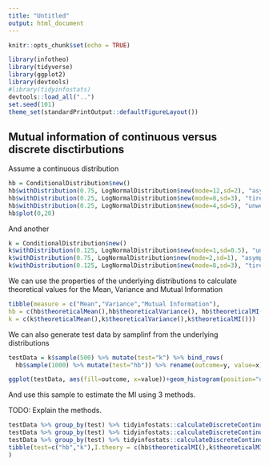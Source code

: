 ```yaml
---
title: "Untitled"
output: html_document
---
```


```r
knitr::opts_chunk$set(echo = TRUE)
```

```r
library(infotheo)
library(tidyverse)
library(ggplot2)
library(devtools)
#library(tidyinfostats)
devtools::load_all("..")
set.seed(101)
theme_set(standardPrintOutput::defaultFigureLayout())
```

## Mutual information of continuous versus discrete disctirbutions

Assume a continuous distribution

```r
hb = ConditionalDistribution$new()
hb$withDistribution(0.75, LogNormalDistribution$new(mode=12,sd=2), "asymptomatic")
hb$withDistribution(0.25, LogNormalDistribution$new(mode=8,sd=3), "tired")
hb$withDistribution(0.25, LogNormalDistribution$new(mode=4,sd=5), "unwell")
hb$plot(0,20)

```

And another

```r
k = ConditionalDistribution$new()
k$withDistribution(0.125, LogNormalDistribution$new(mode=1,sd=0.5), "unwell")
k$withDistribution(0.75, LogNormalDistribution$new(mode=2,sd=1), "asymptomatic")
k$withDistribution(0.125, LogNormalDistribution$new(mode=8,sd=3), "tired")
```

We can use the properties of the underlying distributions to calculate theoretical values for the Mean, Variance and Mutual Information

```r
tibble(measure = c("Mean","Variance","Mutual Information"),
hb = c(hb$theoreticalMean(),hb$theoreticalVariance(), hb$theoreticalMI()),
k = c(k$theoreticalMean(),k$theoreticalVariance(),k$theoreticalMI()))
```

We can also generate test data by samplinf from the underlying distributions

```r
testData = k$sample(500) %>% mutate(test="k") %>% bind_rows(
  hb$sample(1000) %>% mutate(test="hb")) %>% rename(outcome=y, value=x)

ggplot(testData, aes(fill=outcome, x=value))+geom_histogram(position="dodge", bins=50)+facet_grid(cols=vars(test))
```

And use this sample to estimate the MI using 3 methods.

TODO: Explain the methods.

```r

testData %>% group_by(test) %>% tidyinfostats::calculateDiscreteContinuousMI(outcome, value, method = "KWindow") %>% rename(I.win=I) %>% left_join(
testData %>% group_by(test) %>% tidyinfostats::calculateDiscreteContinuousMI(outcome, value, method = "SGolay") %>% rename(I.sg=I), by="test") %>% left_join(
testData %>% group_by(test) %>% tidyinfostats::calculateDiscreteContinuousMI(outcome, value, method = "Discrete") %>% rename(I.disc=I), by="test") %>% left_join(
tibble(test=c("hb","k"),I.theory = c(hb$theoreticalMI(),k$theoreticalMI())), by="test"
)
```


